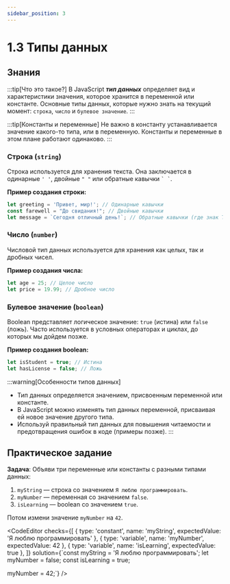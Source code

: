```yaml
---
sidebar_position: 3
---
```



# 1.3 Типы данных

## Знания

:::tip[Что это такое?]
В JavaScript ___тип данных___ определяет вид и характеристики значения, которое хранится в переменной или константе.
Основные типы данных, которые нужно знать на текущий момент: `строка`, `число` и `булевое значение`.
:::

:::tip[Константы и переменные]
Не важно в константу устанавливается значение какого-то типа, или в переменную. Константы и переменные в этом плане работают одинаково.
:::

### **Строка (`string`)**

Строка используется для хранения текста. Она заключается в одинарные `' '`, двойные `" "` или обратные кавычки `` ` ` ``.

**Пример создания строки:**

```javascript
let greeting = 'Привет, мир!'; // Одинарные кавычки
const farewell = "До свидания!"; // Двойные кавычки
let message = `Сегодня отличный день!`; // Обратные кавычки (где знак Тильда в верхнем левом углу на клавиатуре)
```

### **Число (`number`)**

Числовой тип данных используется для хранения как целых, так и дробных чисел.

**Пример создания числа:**

```javascript
let age = 25; // Целое число
let price = 19.99; // Дробное число
```

### **Булевое значение (`boolean`)**

Boolean представляет логическое значение: `true` (истина) или `false` (ложь). Часто используется в условных операторах и циклах, до которых мы дойдем позже.

**Пример создания boolean:**

```javascript
let isStudent = true; // Истина
let hasLicense = false; // Ложь
```

:::warning[Особенности типов данных]
- Тип данных определяется значением, присвоенным переменной или константе.
- В JavaScript можно изменять тип данных переменной, присваивая ей новое значение другого типа.
- Используй правильный тип данных для повышения читаемости и предотвращения ошибок в коде (примеры позже).
:::

## Практическое задание

__Задача__: Объяви три переменные или константы с разными типами данных:
1. `myString` — строка со значением `Я люблю программировать`.
2. `myNumber` — переменная со значением `false`.
3. `isLearning` — boolean со значением `true`.

Потом измени значение `myNumber` на `42`.

<CodeEditor
    checks={[
        { type: 'constant', name: 'myString', expectedValue: 'Я люблю программировать' },
        { type: 'variable', name: 'myNumber', expectedValue: 42 },
        { type: 'variable', name: 'isLearning', expectedValue: true },
    ]}
    solution={`const myString = 'Я люблю программировать';
let myNumber = false;
const isLearning = true;

myNumber = 42;`}
/>
```
